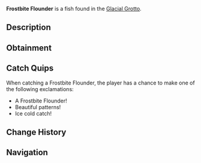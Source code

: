 {{FishInfobox
|image          = Frostbite Flounder.png
|rarity         = Rare
|sea            = First Sea
|location       = [[Glacial Grotto]]
|sublocation    = 
|sources        = Fishing Rod
|radar_location = 
|xp             = 300
|weather        = 
|time           = 
|season         = Winter
|bait           = Squid
|base_weight    = 30
|base_value     = 750
|weight_range   = 15
|base_chance    = 25
|base_resil     = 45
}}
'''Frostbite Flounder''' is a {{Rarity|Rare}} fish found in the [[Glacial Grotto]].

== Description ==
{{Description|A flat fish with an ice-like sheen and speckled, snowflake-shaped patterns across its body.|Bestiary Entry}}

== Obtainment ==
{{Description|Camouflaged against the icy grotto floor.|Bestiary Hint}}
{{Fish Availability|
Glacial Grotto
|top_rods      = 
Leviathan's Fang Rod\191530.77\154392.62;
Krampus's Rod\176726.04\165541.78;
Trident Rod\175693.64\152216.41;
Free Spirit Rod\173128.23\149993.81;
Magma Rod\167718.78\157104.56;
Plastic Rod\154489.26\144708.61;
Fast Rod\130629.54\164374.41;
Buddy Bond Rod\114754.96\142426.15;
Fischer's Rod\120754.1\151947.9;
No-Life Rod\157109.65\119392.59;
Ethereal Prism Rod\156277.42\108836.78;
Astralhook Rod\156001.69\108477.43;
Seraphic Rod\154871.88\109472.22;
Rod Of The Forgotten Fang\145370.19\107654.47;
Challenger's Rod\142766.51\108205.26;
Blazebringer Rod\138750.22\106570.37;
Rod Of The Depths\132015.57\101606.11;
Zeus Rod\130744.07\103324.73;
Verdant Shear Rod\129371.21\101335.95;
Rod Of The Exalted One\126605.34\103482.63;
Depthseeker Rod\118721.74\93805.32;
Avalanche Rod\107136.14\85033.02;
Volcanic Rod\101877.44\92341.64;
Steady Rod\40330.51\32561.12
|recommended   = Trident Rod
}}

== Catch Quips ==
When catching a Frostbite Flounder, the player has a chance to make one of the following exclamations:
* A Frostbite Flounder!
* Beautiful patterns!
* Ice cold catch!

== Change History ==
{{Change History|{{subst:Current Version}}}}

== Navigation ==
{{Fish Navbox|Glacial Grotto}}